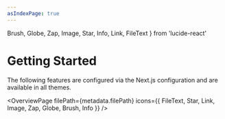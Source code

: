 ```yaml
---
asIndexPage: true
---
```


  Brush,
  Globe,
  Zap,
  Image,
  Star,
  Info,
  Link,
  FileText
} from 'lucide-react'

# Getting Started

The following features are configured via the Next.js configuration and are
available in all themes.

<OverviewPage
  filePath={metadata.filePath}
  icons={{
    FileText,
    Star,
    Link,
    Image,
    Zap,
    Globe,
    Brush,
    Info
  }}
/>